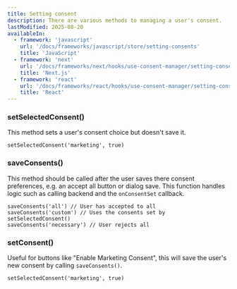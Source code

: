 ```yaml
---
title: Setting consent
description: There are various methods to managing a user's consent.
lastModified: 2025-08-20
availableIn:
  - framework: 'javascript'
    url: '/docs/frameworks/javascript/store/setting-consents'
    title: 'JavaScript'
  - framework: 'next'
    url: '/docs/frameworks/next/hooks/use-consent-manager/setting-consents'
    title: 'Next.js'
  - framework: 'react'
    url: '/docs/frameworks/react/hooks/use-consent-manager/setting-consents'
    title: 'React'
---
```


### setSelectedConsent()

This method sets a user's consent choice but doesn't save it.

```tsx
setSelectedConsent('marketing', true) 
```

### saveConsents()

This method should be called after the user saves there consent preferences, e.g. an accept all button or dialog save.
This function handles logic such as calling backend and the `onConsentSet` callback.

```tsx
saveConsents('all') // User has accepted to all
saveConsents('custom') // Uses the consents set by setSelectedConsent()
saveConsents('necessary') // User rejects all 
```

### setConsent()

Useful for buttons like "Enable Marketing Consent", this will save the user's new consent by calling `saveConsents()`.

```tsx
setSelectedConsent('marketing', true) 
```
